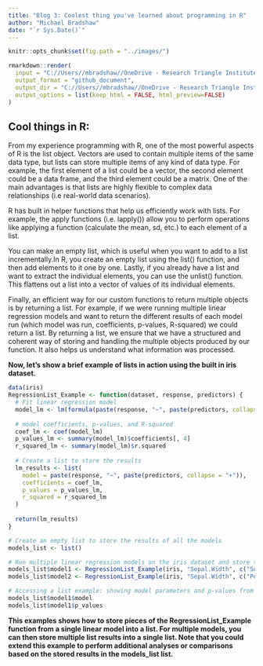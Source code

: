 ```yaml
---
title: "Blog 3: Coolest thing you've learned about programming in R"
author: "Michael Bradshaw"
date: "`r Sys.Date()`" 
---
```


```r
knitr::opts_chunk$set(fig.path = "../images/")
```

```r
rmarkdown::render(
  input = "C://Users//mbradshaw//OneDrive - Research Triangle Institute//Documents//Graduate School Courses//ST 558//Blog Update//mikebrad140.github.io//_RMD//2023-06-27-blog-post-number3.Rmd",
  output_format = "github_document",
  output_dir = "C://Users//mbradshaw//OneDrive - Research Triangle Institute//Documents//Graduate School Courses//ST 558//Blog Update//mikebrad140.github.io//_posts",
  output_options = list(keep_html = FALSE, html_preview=FALSE)
)
```  
## Cool things in R:
From my experience programming  with R, one of the most powerful aspects of R is the list object. Vectors are used to contain multiple items of the same data type, but lists can store multiple items of any kind of data type. For example, the first element of a list could be a vector, the second element could be a data frame, and the third element could be a matrix. One of the main advantages is that lists are highly flexible to complex data relationships (i.e real-world data scenarios).

R has built in helper functions that help us efficiently work with lists. For example, the apply functions (i.e. lapply()) allow you to perform operations like applying a function (calculate the mean, sd, etc.) to each element of a list.

You can make an empty list, which is useful when you want to add to a list incrementally.In R, you create an empty list using the list() function, and then add elements to it one by one. Lastly, if you already have a list and want to extract the individual elements, you can use the unlist() function. This flattens out a list into a vector of values of its individual elements.

Finally, an efficient way for our custom functions to return multiple objects is by returning a list. For example, if we were running multiple linear regression models and want to return the different results of each model run (which model was run, coefficients,  p-values, R-squared) we could return a list. By returning a list, we ensure that we have a structured and coherent way of storing and handling the multiple objects produced by our function. It also helps us understand what information was processed. 

**Now, let's show a brief example of lists in action using the built in iris dataset.**

```r
data(iris)
RegressionList_Example <- function(dataset, response, predictors) {
  # Fit linear regression model
  model_lm <- lm(formula(paste(response, "~", paste(predictors, collapse = "+"))), data = dataset)
  
  # model coefficients, p-values, and R-squared
  coef_lm <- coef(model_lm)
  p_values_lm <- summary(model_lm)$coefficients[, 4]
  r_squared_lm <- summary(model_lm)$r.squared
  
  # Create a list to store the results
  lm_results <- list(
    model = paste(response, "~", paste(predictors, collapse = "+")),
    coefficients = coef_lm,
    p_values = p_values_lm,
    r_squared = r_squared_lm
  )
  
  return(lm_results)
}

# Create an empty list to store the results of all the models
models_list <- list()

# Run multiple linear regression models on the iris dataset and store the results one by one into our models_list list object.
models_list$model1 <- RegressionList_Example(iris, "Sepal.Width", c("Sepal.Length", "Petal.Length"))
models_list$model2 <- RegressionList_Example(iris, "Sepal.Width", c("Petal.Length", "Petal.Width"))

# Accessing a list example: showing model parameters and p-values from model1
models_list$model1$model
models_list$model1$p_values
```

**This examples shows how to store pieces of the RegressionList_Example function from a single linear model into a list. For multiple models, you can then store multiple list results into a single list. Note that you could extend this example to perform additional analyses or comparisons based on the stored results in the models_list list.**

